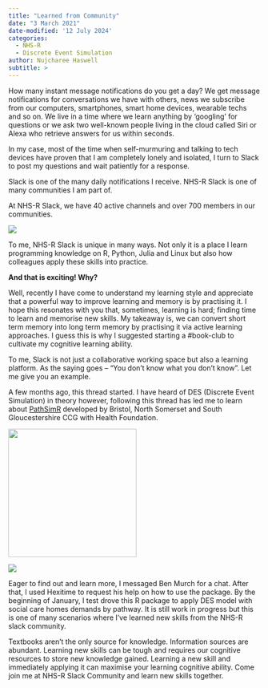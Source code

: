 ```yaml
---
title: "Learned from Community"
date: "3 March 2021"
date-modified: '12 July 2024'
categories:
  - NHS-R
  - Discrete Event Simulation
author: Nujcharee Haswell
subtitle: >
---
```


How many instant message notifications do you get a day? We get message notifications for conversations we have with others, news we subscribe from our computers, smartphones, smart home devices, wearable techs and so on. We live in a time where we learn anything by ‘googling’ for questions or we ask two well-known people living in the cloud called Siri or Alexa who retrieve answers for us within seconds.

In my case, most of the time when self-murmuring and talking to tech devices have proven that I am completely lonely and isolated, I turn to Slack to post my questions and wait patiently for a response.

Slack is one of the many daily notifications I receive. NHS-R Slack is one of many communities I am part of.

At NHS-R Slack, we have 40 active channels and over 700 members in our communities.

![](img/screenshot-slack.jpg){fig-alt="Screenshot of Slack channels including general, random, new-to-slack, help-with-r, covid19 and training"}

To me, NHS-R Slack is unique in many ways. Not only it is a place I learn programming knowledge on R, Python, Julia and Linux but also how colleagues apply these skills into practice.

**And that is exciting! Why?**

Well, recently I have come to understand my learning style and appreciate that a powerful way to improve learning and memory is by practising it. I hope this resonates with you that, sometimes, learning is hard; finding time to learn and memorise new skills. My takeaway is, we can convert short term memory into long term memory by practising it via active learning approaches. I guess this is why I suggested starting a #book-club to cultivate my cognitive learning ability.

To me, Slack is not just a collaborative working space but also a learning platform. As the saying goes – “You don’t know what you don’t know”. Let me give you an example.

A few months ago, this thread started. I have heard of DES (Discrete Event Simulation) in theory however, following this thread has led me to learn about [PathSimR](https://github.com/nhs-bnssg-analytics/PathSimR) developed by Bristol, North Somerset and South Gloucestershire CCG with Health Foundation.

![](img/screenshot-slack-chat.jpg){width="256"}

![](img/screenshot-slack-chat-II.png){fig-alt="Screenshot of slack chat where a Ben Murch's work was mentioned and he responded to offer help"}

Eager to find out and learn more, I messaged Ben Murch for a chat. After that, I used Hexitime to request his help on how to use the package. By the beginning of January, I test drove this R package to apply DES model with social care homes demands by pathway. It is still work in progress but this is one of many scenarios where I’ve learned new skills from the NHS-R slack community.

Textbooks aren’t the only source for knowledge. Information sources are abundant. Learning new skills can be tough and requires our cognitive resources to store new knowledge gained. Learning a new skill and immediately applying it can maximise your learning cognitive ability. Come join me at NHS-R Slack Community and learn new skills together.
